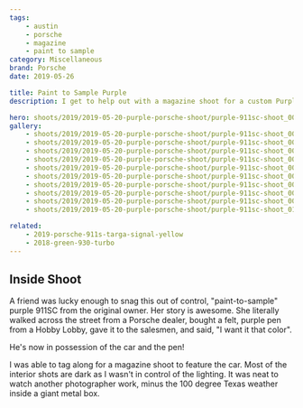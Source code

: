 ```yaml
---
tags:
    - austin
    - porsche
    - magazine
    - paint to sample
category: Miscellaneous
brand: Porsche
date: 2019-05-26

title: Paint to Sample Purple
description: I get to help out with a magazine shoot for a custom Purple 911SC

hero: shoots/2019/2019-05-20-purple-porsche-shoot/purple-911sc-shoot_008
gallery:
    - shoots/2019/2019-05-20-purple-porsche-shoot/purple-911sc-shoot_001
    - shoots/2019/2019-05-20-purple-porsche-shoot/purple-911sc-shoot_002
    - shoots/2019/2019-05-20-purple-porsche-shoot/purple-911sc-shoot_003
    - shoots/2019/2019-05-20-purple-porsche-shoot/purple-911sc-shoot_004
    - shoots/2019/2019-05-20-purple-porsche-shoot/purple-911sc-shoot_005
    - shoots/2019/2019-05-20-purple-porsche-shoot/purple-911sc-shoot_006
    - shoots/2019/2019-05-20-purple-porsche-shoot/purple-911sc-shoot_007
    - shoots/2019/2019-05-20-purple-porsche-shoot/purple-911sc-shoot_008
    - shoots/2019/2019-05-20-purple-porsche-shoot/purple-911sc-shoot_009
    - shoots/2019/2019-05-20-purple-porsche-shoot/purple-911sc-shoot_010

related:
    - 2019-porsche-911s-targa-signal-yellow
    - 2018-green-930-turbo
---
```


## Inside Shoot

A friend was lucky enough to snag this out of control, "paint-to-sample" purple 911SC from the original owner. Her story is awesome. She literally walked across the street from a Porsche dealer, bought a felt, purple pen from a Hobby Lobby, gave it to the salesmen, and said, "I want it that color".

He's now in possession of the car and the pen!

I was able to tag along for a magazine shoot to feature the car. Most of the interior shots are dark as I wasn't in control of the lighting. It was neat to watch another photographer work, minus the 100 degree Texas weather inside a giant metal box.

